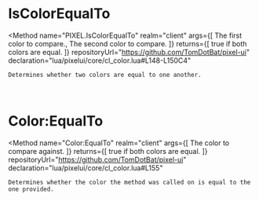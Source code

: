 
# IsColorEqualTo
<Method
	name="PIXEL.IsColorEqualTo"
	realm="client"
	args={[
		<Argument type="Color" name="a">The first color to compare.</Argument>,
		<Argument type="Color" name="b">The second color to compare.</Argument>
	]}
	returns={[
		<ReturnValue type="boolean">true if both colors are equal.</ReturnValue>
	]}
	repositoryUrl="https://github.com/TomDotBat/pixel-ui"
	declaration="lua/pixelui/core/cl_color.lua#L148-L150C4"
>
	Determines whether two colors are equal to one another.
</Method>

<br/>

# Color:EqualTo
<Method
	name="Color:EqualTo"
	realm="client"
	args={[
		<Argument type="Color" name="other">The color to compare against.</Argument>
	]}
	returns={[
		<ReturnValue type="boolean">true if both colors are equal.</ReturnValue>
	]}
	repositoryUrl="https://github.com/TomDotBat/pixel-ui"
	declaration="lua/pixelui/core/cl_color.lua#L155"
>
	Determines whether the color the method was called on is equal to the one provided.
</Method>